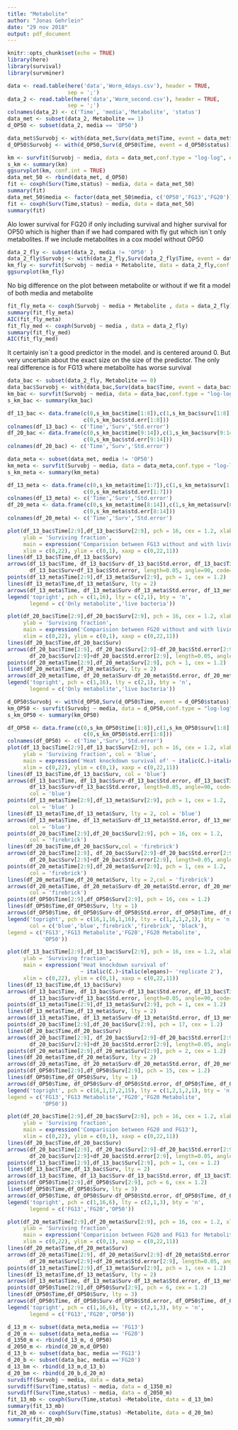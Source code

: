 ```yaml
---
title: "Metabolite"
author: "Jonas Gehrlein"
date: "29 nov 2018"
output: pdf_document
---
```


```r
knitr::opts_chunk$set(echo = TRUE)
library(here)
library(survival)
library(survminer)
```

```r
data <- read.table(here('data','Worm_4days.csv'), header = TRUE,
                   sep = ';')
data_2 <- read.table(here('data','Worm_second.csv'), header = TRUE,
                   sep = ';')
colnames(data_2) <- c('Time', 'media','Metabolite', 'status')
data_met <- subset(data_2, Metabolite == 1)
d_OP50 <- subset(data_2, media == 'OP50')
```

```r
data_met$Survobj <- with(data_met,Surv(data_met$Time, event = data_met$status))
d_OP50$Survobj <- with(d_OP50,Surv(d_OP50$Time, event = d_OP50$status))

km <- survfit(Survobj ~ media, data = data_met,conf.type = "log-log", error = "greenwood")
s_km <- summary(km)
ggsurvplot(km, conf.int = TRUE)
data_met_50 <- rbind(data_met, d_OP50)
fit <- coxph(Surv(Time,status) ~ media, data = data_met_50)
summary(fit)
data_met_50$media <- factor(data_met_50$media, c('OP50','FG13','FG20'))
fit <- coxph(Surv(Time,status) ~ media, data = data_met_50)
summary(fit)
```

Alo lower survival for FG20 if only including survival and higher survival for
OP50 which is higher than if we had compared with fly gut which isn´t only
metabolites. If we include metabolites in a cox model without OP50

```r
data_2_fly <- subset(data_2, media != 'OP50' )
data_2_fly$Survobj <- with(data_2_fly,Surv(data_2_fly$Time, event = data_2_fly$status))
km_fly <- survfit(Survobj ~ media + Metabolite, data = data_2_fly,conf.type = "log-log", error = "greenwood")
ggsurvplot(km_fly)
```

No big difference on the plot between metabolite or without if we fit a model of
both media and metabolite

```r
fit_fly_meta <- coxph(Survobj ~ media + Metabolite , data = data_2_fly)
summary(fit_fly_meta)
AIC(fit_fly_meta)
fit_fly_med <- coxph(Survobj ~ media , data = data_2_fly)
summary(fit_fly_med)
AIC(fit_fly_med)
```
 
It certainly isn´t a good predictor in the model. and is centered around 0. But very uncertain about the exact size on the size of the predictor.
The only real difference is for FG13 where metabolite has worse survival

```r
data_bac <- subset(data_2_fly, Metabolite == 0)
data_bac$Survobj <- with(data_bac,Surv(data_bac$Time, event = data_bac$status))
km_bac <- survfit(Survobj ~ media, data = data_bac,conf.type = "log-log", error = "greenwood")
s_km_bac <- summary(km_bac)

df_13_bac <- data.frame(c(0,s_km_bac$time[1:8]),c(1,s_km_bac$surv[1:8]),
                        c(0,s_km_bac$std.err[1:8]))
colnames(df_13_bac) <- c('Time','Surv','Std.error')
df_20_bac <- data.frame(c(0,s_km_bac$time[9:14]),c(1,s_km_bac$surv[9:14]),
                        c(0,s_km_bac$std.err[9:14]))
colnames(df_20_bac) <- c('Time','Surv','Std.error')

data_meta <- subset(data_met, media != 'OP50')
km_meta <- survfit(Survobj ~ media, data = data_meta,conf.type = "log-log", error = "greenwood")
s_km_meta <- summary(km_meta)

df_13_meta <- data.frame(c(0,s_km_meta$time[1:7]),c(1,s_km_meta$surv[1:7]),
                        c(0,s_km_meta$std.err[1:7]))
colnames(df_13_meta) <- c('Time','Surv','Std.error')
df_20_meta <- data.frame(c(0,s_km_meta$time[8:14]),c(1,s_km_meta$surv[8:14]),
                        c(0,s_km_meta$std.err[8:14]))
colnames(df_20_meta) <- c('Time','Surv','Std.error')

plot(df_13_bac$Time[2:9],df_13_bac$Surv[2:9], pch = 16, cex = 1.2, xlab = 'Time Hours', 
     ylab = 'Surviving fraction', 
     main = expression('Comparision between FG13 without and with living bacteria'),
     xlim = c(0,22), ylim = c(0,1), xaxp = c(0,22,11))
lines(df_13_bac$Time,df_13_bac$Surv)
arrows(df_13_bac$Time, df_13_bac$Surv-df_13_bac$Std.error, df_13_bac$Time, 
       df_13_bac$Surv+df_13_bac$Std.error, length=0.05, angle=90, code=3, col = 'black')
points(df_13_meta$Time[2:9],df_13_meta$Surv[2:9], pch = 1, cex = 1.2) 
lines(df_13_meta$Time,df_13_meta$Surv, lty = 2)
arrows(df_13_meta$Time, df_13_meta$Surv-df_13_meta$Std.error, df_13_meta$Time, df_13_meta$Surv+df_13_meta$Std.error, length=0.05, angle=90, code=3, col = 'black')
legend('topright', pch = c(1,16), lty = c(2,1), bty = 'n',
       legend = c('Only metabolite','live bacteria'))
```


```r

plot(df_20_bac$Time[2:9],df_20_bac$Surv[2:9], pch = 16, cex = 1.2, xlab = 'Time Hours', 
     ylab = 'Surviving fraction', 
     main = expression('Comparision between FG20 without and with living bacteria'),
     xlim = c(0,22), ylim = c(0,1), xaxp = c(0,22,11))
lines(df_20_bac$Time,df_20_bac$Surv)
arrows(df_20_bac$Time[2:9], df_20_bac$Surv[2:9]-df_20_bac$Std.error[2:9], df_13_bac$Time[2:9], 
       df_20_bac$Surv[2:9]+df_20_bac$Std.error[2:9], length=0.05, angle=90, code=3, col = 'black')
points(df_20_meta$Time[2:9],df_20_meta$Surv[2:9], pch = 1, cex = 1.2) 
lines(df_20_meta$Time,df_20_meta$Surv, lty = 2)
arrows(df_20_meta$Time, df_20_meta$Surv-df_20_meta$Std.error, df_20_meta$Time, df_20_meta$Surv+df_20_meta$Std.error, length=0.05, angle=90, code=3, col = 'black')
legend('topright', pch = c(1,16), lty = c(2,1), bty = 'n',
       legend = c('Only metabolite','live bacteria'))
```
```r
d_OP50$Survobj <- with(d_OP50,Surv(d_OP50$Time, event = d_OP50$status))
km_OP50 <- survfit(Survobj ~ media, data = d_OP50,conf.type = "log-log", error = "greenwood")
s_km_OP50 <- summary(km_OP50)

df_OP50 <- data.frame(c(0,s_km_OP50$time[1:8]),c(1,s_km_OP50$surv[1:8]),
                        c(0,s_km_OP50$std.err[1:8]))
colnames(df_OP50) <- c('Time','Surv','Std.error')
plot(df_13_bac$Time[2:9],df_13_bac$Surv[2:9], pch = 16, cex = 1.2, xlab = 'Time (hours)', 
     ylab = 'Surviving fraction', col = 'blue',
     main = expression('Heat knockdown survival of' ~ italic(C.)~italic(elegans)~ 'replicate 2'),
     xlim = c(0,22), ylim = c(0,1), xaxp = c(0,22,11))
lines(df_13_bac$Time,df_13_bac$Surv, col = 'blue')
arrows(df_13_bac$Time, df_13_bac$Surv-df_13_bac$Std.error, df_13_bac$Time, 
       df_13_bac$Surv+df_13_bac$Std.error, length=0.05, angle=90, code=3, 
       col = 'blue')
points(df_13_meta$Time[2:9],df_13_meta$Surv[2:9], pch = 1, cex = 1.2, 
       col = 'blue' ) 
lines(df_13_meta$Time,df_13_meta$Surv, lty = 2, col = 'blue')
arrows(df_13_meta$Time, df_13_meta$Surv-df_13_meta$Std.error, df_13_meta$Time, df_13_meta$Surv+df_13_meta$Std.error, length=0.05, angle=90, code=3,
       col = 'blue')
points(df_20_bac$Time[2:9],df_20_bac$Surv[2:9], pch = 16, cex = 1.2,
       col = 'firebrick') 
lines(df_20_bac$Time,df_20_bac$Surv,col = 'firebrick')
arrows(df_20_bac$Time[2:9], df_20_bac$Surv[2:9]-df_20_bac$Std.error[2:9], df_20_bac$Time[2:9], 
       df_20_bac$Surv[2:9]+df_20_bac$Std.error[2:9], length=0.05, angle=90, code=3, col = 'firebrick')
points(df_20_meta$Time[2:9],df_20_meta$Surv[2:9], pch = 1, cex = 1.2,
       col = 'firebrick') 
lines(df_20_meta$Time,df_20_meta$Surv, lty = 2,col = 'firebrick')
arrows(df_20_meta$Time, df_20_meta$Surv-df_20_meta$Std.error, df_20_meta$Time, df_20_meta$Surv+df_20_meta$Std.error, length=0.05, angle=90, code=3, 
       col = 'firebrick')
points(df_OP50$Time[2:9],df_OP50$Surv[2:9], pch = 16, cex = 1.2) 
lines(df_OP50$Time,df_OP50$Surv, lty = 1)
arrows(df_OP50$Time, df_OP50$Surv-df_OP50$Std.error, df_OP50$Time, df_OP50$Surv+df_OP50$Std.error, length=0.05, angle=90, code=3)
legend('topright', pch = c(16,1,16,1,16), lty = c(1,2,1,2,1), bty = 'n',
       col = c('blue','blue','firebrick','firebrick', 'black'),
legend = c('FG13','FG13 Metabolite','FG20','FG20 Metabolite',
           'OP50'))
```

```r
plot(df_13_bac$Time[2:9],df_13_bac$Surv[2:9], pch = 16, cex = 1.2, xlab = 'Time (hours)', 
     ylab = 'Surviving fraction',
     main = expression('Heat knockdown survival of'
                       ~ italic(C.)~italic(elegans)~ 'replicate 2'),
     xlim = c(0,22), ylim = c(0,1), xaxp = c(0,22,11))
lines(df_13_bac$Time,df_13_bac$Surv)
arrows(df_13_bac$Time, df_13_bac$Surv-df_13_bac$Std.error, df_13_bac$Time, 
       df_13_bac$Surv+df_13_bac$Std.error, length=0.05, angle=90, code=3)
points(df_13_meta$Time[2:9],df_13_meta$Surv[2:9], pch = 1, cex = 1.2) 
lines(df_13_meta$Time,df_13_meta$Surv, lty = 2)
arrows(df_13_meta$Time, df_13_meta$Surv-df_13_meta$Std.error, df_13_meta$Time, df_13_meta$Surv+df_13_meta$Std.error, length=0.05, angle=90, code=3)
points(df_20_bac$Time[2:9],df_20_bac$Surv[2:9], pch = 17, cex = 1.2) 
lines(df_20_bac$Time,df_20_bac$Surv)
arrows(df_20_bac$Time[2:9], df_20_bac$Surv[2:9]-df_20_bac$Std.error[2:9], df_20_bac$Time[2:9], 
       df_20_bac$Surv[2:9]+df_20_bac$Std.error[2:9], length=0.05, angle=90, code=3)
points(df_20_meta$Time[2:9],df_20_meta$Surv[2:9], pch = 2, cex = 1.2) 
lines(df_20_meta$Time,df_20_meta$Surv, lty = 2)
arrows(df_20_meta$Time, df_20_meta$Surv-df_20_meta$Std.error, df_20_meta$Time, df_20_meta$Surv+df_20_meta$Std.error, length=0.05, angle=90, code=3)
points(df_OP50$Time[2:9],df_OP50$Surv[2:9], pch = 15, cex = 1.2) 
lines(df_OP50$Time,df_OP50$Surv, lty = 1)
arrows(df_OP50$Time, df_OP50$Surv-df_OP50$Std.error, df_OP50$Time, df_OP50$Surv+df_OP50$Std.error, length=0.05, angle=90, code=3)
legend('topright', pch = c(16,1,17,2,15), lty = c(1,2,1,2,1), bty = 'n',
legend = c('FG13','FG13 Metabolite','FG20','FG20 Metabolite',
           'OP50'))
```

```r
plot(df_20_bac$Time[2:9],df_20_bac$Surv[2:9], pch = 16, cex = 1.2, xlab = 'Time Hours', 
     ylab = 'Surviving fraction', 
     main = expression('Comparision between FG20 and FG13'),
     xlim = c(0,22), ylim = c(0,1), xaxp = c(0,22,11))
lines(df_20_bac$Time,df_20_bac$Surv)
arrows(df_20_bac$Time[2:9], df_20_bac$Surv[2:9]-df_20_bac$Std.error[2:9], df_20_bac$Time[2:9], 
       df_20_bac$Surv[2:9]+df_20_bac$Std.error[2:9], length=0.05, angle=90, code=3, col = 'black')
points(df_13_bac$Time[2:9],df_13_bac$Surv[2:9], pch = 1, cex = 1.2) 
lines(df_13_bac$Time,df_13_bac$Surv, lty = 2)
arrows(df_13_bac$Time, df_13_bac$Surv-df_13_bac$Std.error, df_13_bac$Time, df_13_bac$Surv+df_13_bac$Std.error, length=0.05, angle=90, code=3, col = 'black')
points(df_OP50$Time[2:9],df_OP50$Surv[2:9], pch = 6, cex = 1.2) 
lines(df_OP50$Time,df_OP50$Surv, lty = 3)
arrows(df_OP50$Time, df_OP50$Surv-df_OP50$Std.error, df_OP50$Time, df_OP50$Surv+df_OP50$Std.error, length=0.05, angle=90, code=3)
legend('topright', pch = c(1,16,6), lty = c(2,1,3), bty = 'n',
       legend = c('FG13','FG20','OP50'))
```

```r
plot(df_20_meta$Time[2:9],df_20_meta$Surv[2:9], pch = 16, cex = 1.2, xlab = 'Time Hours', 
     ylab = 'Surviving fraction', 
     main = expression('Comparision between FG20 and FG13 for Metabolite'),
     xlim = c(0,22), ylim = c(0,1), xaxp = c(0,22,11))
lines(df_20_meta$Time,df_20_meta$Surv)
arrows(df_20_meta$Time[2:9], df_20_meta$Surv[2:9]-df_20_meta$Std.error[2:9], df_20_meta$Time[2:9], 
       df_20_meta$Surv[2:9]+df_20_meta$Std.error[2:9], length=0.05, angle=90, code=3, col = 'black')
points(df_13_meta$Time[2:9],df_13_meta$Surv[2:9], pch = 1, cex = 1.2) 
lines(df_13_meta$Time,df_13_meta$Surv, lty = 2)
arrows(df_13_meta$Time, df_13_meta$Surv-df_13_meta$Std.error, df_13_meta$Time, df_13_meta$Surv+df_13_meta$Std.error, length=0.05, angle=90, code=3, col = 'black')
points(df_OP50$Time[2:9],df_OP50$Surv[2:9], pch = 6, cex = 1.2) 
lines(df_OP50$Time,df_OP50$Surv, lty = 3)
arrows(df_OP50$Time, df_OP50$Surv-df_OP50$Std.error, df_OP50$Time, df_OP50$Surv+df_OP50$Std.error, length=0.05, angle=90, code=3)
legend('topright', pch = c(1,16,6), lty = c(2,1,3), bty = 'n',
       legend = c('FG13','FG20','OP50'))
```

```r
d_13_m <- subset(data_meta,media == 'FG13')
d_20_m <- subset(data_meta,media == 'FG20')
d_1350_m <- rbind(d_13_m, d_OP50)
d_2050_m <- rbind(d_20_m,d_OP50)
d_13_b <- subset(data_bac, media =='FG13')
d_20_b <- subset(data_bac, media =='FG20')
d_13_bm <- rbind(d_13_m,d_13_b)
d_20_bm <- rbind(d_20_b,d_20_m)
survdiff(Survobj ~ media, data = data_meta)
survdiff(Surv(Time,status) ~ media, data = d_1350_m)
survdiff(Surv(Time,status) ~ media, data = d_2050_m)
fit_13_mb <- coxph(Surv(Time,status) ~Metabolite, data = d_13_bm)
summary(fit_13_mb)
fit_20_mb <- coxph(Surv(Time,status) ~Metabolite, data = d_20_bm)
summary(fit_20_mb)
```


